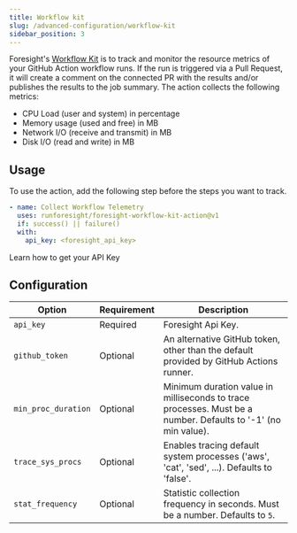 ```yaml
---
title: Workflow kit
slug: /advanced-configuration/workflow-kit
sidebar_position: 3
---
```


Foresight's [Workflow Kit](https://github.com/runforesight/foresight-workflow-kit-action) is to track and monitor the resource metrics of your GitHub Action workflow runs. 
If the run is triggered via a Pull Request, it will create a comment on the connected PR 
with the results and/or publishes the results to the job summary. The action collects the 
following metrics:

- CPU Load (user and system) in percentage
- Memory usage (used and free) in MB
- Network I/O (receive and transmit) in MB
- Disk I/O (read and write) in MB

## Usage

To use the action, add the following step before the steps you want to track.

```yaml
- name: Collect Workflow Telemetry
  uses: runforesight/foresight-workflow-kit-action@v1
  if: success() || failure()
  with:
    api_key: <foresight_api_key>
```


<Card title="Get your API key" target="/how-to/get-api-key">
  Learn how to get your API Key
</Card>


## Configuration

| Option                | Requirement       | Description
| ---                   | ---               | ---
| `api_key`        | Required          |  Foresight Api Key.
| `github_token`        | Optional          | An alternative GitHub token, other than the default provided by GitHub Actions runner.
| `min_proc_duration`      | Optional          | Minimum duration value in milliseconds to trace processes. Must be a number. Defaults to '-1' (no min value).
| `trace_sys_procs`      | Optional          | Enables tracing default system processes ('aws', 'cat', 'sed', ...). Defaults to 'false'.
| `stat_frequency`      | Optional          | Statistic collection frequency in seconds. Must be a number. Defaults to `5`.
